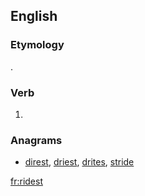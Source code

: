==English==

===Etymology===
{{suffix|ride|est|lang=en}}.

===Verb===
{{head|en}}

# {{context|archaic|lang=en}} {{en-archaic second-person singular of|ride|lang=en}}

===Anagrams===
* [[direst#English|direst]], [[driest#English|driest]], [[drites#English|drites]], [[stride#English|stride]]

[[fr:ridest]]